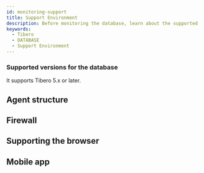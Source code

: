 ```yaml
---
id: monitoring-support
title: Support Environment
description: Before monitoring the database, learn about the supported database types.
keywords:
  - Tibero
  - DATABASE
  - Support Environment
---
```



<Desc name='Tibero' />

### Supported versions for the database

It supports Tibero 5.x or later.


<DBsupportNote />


<DBAgentSpec level={2} />

## Agent structure


<Dbsupportenvagentconstruction />

## Firewall


<Proxy />

## Supporting the browser


<Supportedbrowser />

## Mobile app


<Mobileapp />

